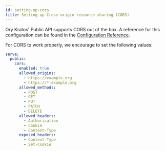 ```yaml
---
id: setting-up-cors
title: Setting up Cross-origin resource sharing (CORS)
---
```


Ory Kratos' Public API supports CORS out of the box. A reference for this configuration can be found in the
[Configuration Reference](../reference/configuration.md).

For CORS to work properly, we encourage to set the following values:

```yaml
serve:
  public:
    cors:
      enabled: true
      allowed_origins:
        - https://example.org
        - https://*.example.org
      allowed_methods:
        - POST
        - GET
        - PUT
        - PATCH
        - DELETE
      allowed_headers:
        - Authorization
        - Cookie
        - Content-Type
      exposed_headers:
        - Content-Type
        - Set-Cookie
```

